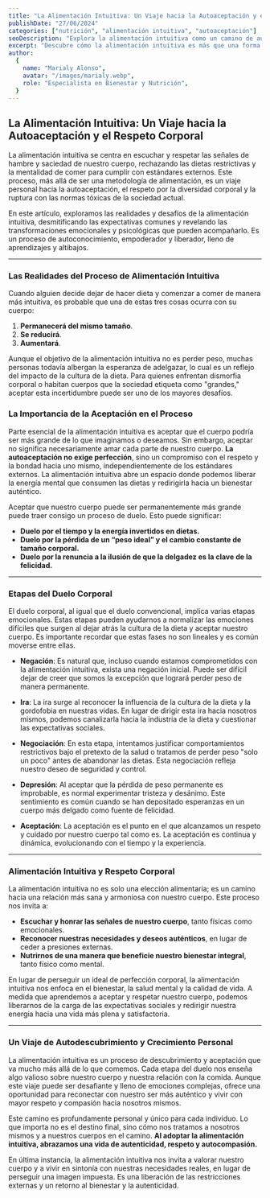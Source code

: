 ```yaml
---
title: "La Alimentación Intuitiva: Un Viaje hacia la Autoaceptación y el Respeto Corporal"
publishDate: "27/06/2024"
categories: ["nutrición", "alimentación intuitiva", "autoaceptación"]
seoDescription: "Explora la alimentación intuitiva como un camino de autoconocimiento y aceptación corporal, libre de dietas y juicios externos."
excerpt: "Descubre cómo la alimentación intuitiva es más que una forma de comer; es un viaje de respeto, aceptación y transformación emocional."
author:
  {
    name: "Marialy Alonso",
    avatar: "/images/marialy.webp",
    role: "Especialista en Bienestar y Nutrición",
  }
---
```


## La Alimentación Intuitiva: Un Viaje hacia la Autoaceptación y el Respeto Corporal

La alimentación intuitiva se centra en escuchar y respetar las señales de hambre y saciedad de nuestro cuerpo, rechazando las dietas restrictivas y la mentalidad de comer para cumplir con estándares externos. Este proceso, más allá de ser una metodología de alimentación, es un viaje personal hacia la autoaceptación, el respeto por la diversidad corporal y la ruptura con las normas tóxicas de la sociedad actual.

En este artículo, exploramos las realidades y desafíos de la alimentación intuitiva, desmitificando las expectativas comunes y revelando las transformaciones emocionales y psicológicas que pueden acompañarlo. Es un proceso de autoconocimiento, empoderador y liberador, lleno de aprendizajes y altibajos.

---

### Las Realidades del Proceso de Alimentación Intuitiva

Cuando alguien decide dejar de hacer dieta y comenzar a comer de manera más intuitiva, es probable que una de estas tres cosas ocurra con su cuerpo:

1. **Permanecerá del mismo tamaño**.
2. **Se reducirá**.
3. **Aumentará**.

Aunque el objetivo de la alimentación intuitiva no es perder peso, muchas personas todavía albergan la esperanza de adelgazar, lo cual es un reflejo del impacto de la cultura de la dieta. Para quienes enfrentan dismorfia corporal o habitan cuerpos que la sociedad etiqueta como "grandes," aceptar esta incertidumbre puede ser uno de los mayores desafíos.

### La Importancia de la Aceptación en el Proceso

Parte esencial de la alimentación intuitiva es aceptar que el cuerpo podría ser más grande de lo que imaginamos o deseamos. Sin embargo, aceptar no significa necesariamente amar cada parte de nuestro cuerpo. **La autoaceptación no exige perfección**, sino un compromiso con el respeto y la bondad hacia uno mismo, independientemente de los estándares externos. La alimentación intuitiva abre un espacio donde podemos liberar la energía mental que consumen las dietas y redirigirla hacia un bienestar auténtico.

Aceptar que nuestro cuerpo puede ser permanentemente más grande puede traer consigo un proceso de duelo. Esto puede significar:

- **Duelo por el tiempo y la energía invertidos en dietas.**
- **Duelo por la pérdida de un “peso ideal” y el cambio constante de tamaño corporal.**
- **Duelo por la renuncia a la ilusión de que la delgadez es la clave de la felicidad.**

---

### Etapas del Duelo Corporal

El duelo corporal, al igual que el duelo convencional, implica varias etapas emocionales. Estas etapas pueden ayudarnos a normalizar las emociones difíciles que surgen al dejar atrás la cultura de la dieta y aceptar nuestro cuerpo. Es importante recordar que estas fases no son lineales y es común moverse entre ellas.

- **Negación**: Es natural que, incluso cuando estamos comprometidos con la alimentación intuitiva, exista una negación inicial. Puede ser difícil dejar de creer que somos la excepción que logrará perder peso de manera permanente.

- **Ira**: La ira surge al reconocer la influencia de la cultura de la dieta y la gordofobia en nuestras vidas. En lugar de dirigir esta ira hacia nosotros mismos, podemos canalizarla hacia la industria de la dieta y cuestionar las expectativas sociales.

- **Negociación**: En esta etapa, intentamos justificar comportamientos restrictivos bajo el pretexto de la salud o tratamos de perder peso "solo un poco" antes de abandonar las dietas. Esta negociación refleja nuestro deseo de seguridad y control.

- **Depresión**: Al aceptar que la pérdida de peso permanente es improbable, es normal experimentar tristeza y desánimo. Este sentimiento es común cuando se han depositado esperanzas en un cuerpo más delgado como fuente de felicidad.

- **Aceptación**: La aceptación es el punto en el que alcanzamos un respeto y cuidado por nuestro cuerpo tal como es. La aceptación es continua y dinámica, evolucionando con el tiempo y la experiencia.

---

### Alimentación Intuitiva y Respeto Corporal

La alimentación intuitiva no es solo una elección alimentaria; es un camino hacia una relación más sana y armoniosa con nuestro cuerpo. Este proceso nos invita a:

- **Escuchar y honrar las señales de nuestro cuerpo**, tanto físicas como emocionales.
- **Reconocer nuestras necesidades y deseos auténticos**, en lugar de ceder a presiones externas.
- **Nutrirnos de una manera que beneficie nuestro bienestar integral**, tanto físico como mental.

En lugar de perseguir un ideal de perfección corporal, la alimentación intuitiva nos enfoca en el bienestar, la salud mental y la calidad de vida. A medida que aprendemos a aceptar y respetar nuestro cuerpo, podemos liberarnos de la carga de las expectativas sociales y redirigir nuestra energía hacia una vida más plena y satisfactoria.

---

### Un Viaje de Autodescubrimiento y Crecimiento Personal

La alimentación intuitiva es un proceso de descubrimiento y aceptación que va mucho más allá de lo que comemos. Cada etapa del duelo nos enseña algo valioso sobre nuestro cuerpo y nuestra relación con la comida. Aunque este viaje puede ser desafiante y lleno de emociones complejas, ofrece una oportunidad para reconectar con nuestro ser más auténtico y vivir con mayor respeto y compasión hacia nosotros mismos.

Este camino es profundamente personal y único para cada individuo. Lo que importa no es el destino final, sino cómo nos tratamos a nosotros mismos y a nuestros cuerpos en el camino. **Al adoptar la alimentación intuitiva, abrazamos una vida de autenticidad, respeto y autocompasión.**

En última instancia, la alimentación intuitiva nos invita a valorar nuestro cuerpo y a vivir en sintonía con nuestras necesidades reales, en lugar de perseguir una imagen impuesta. Es una liberación de las restricciones externas y un retorno al bienestar y la autenticidad.
